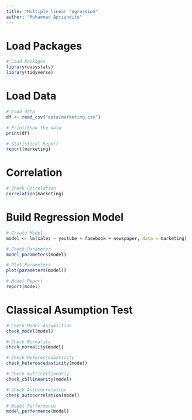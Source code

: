 ```yaml
---
title: "Multiple linear regression"
author: "Muhammad Apriandito"
---
```


# Load Packages
```r
# Load Packages
library(easystats)
library(tidyverse)
```

# Load Data
```r
# Load data
df <- read_csv("data/marketing.csv")
```

```r
# Print/Show the data
print(df)
```

```r
# Statistical Report
report(marketing)
```

# Correlation

```r
# Check Correlation
correlation(marketing)
```

# Build Regression Model

```r
# Create Model
model <- lm(sales ~ youtube + facebook + newspaper, data = marketing)
```

```r
# Check Parameter
model_parameters(model)
```

```r
# Plot Parameters
plot(parameters(model))
```

```r
# Model Report
report(model)
```

# Classical Asumption Test

```r
# Check Model Assumsition
check_model(model)
```

```r
# Check Normality
check_normality(model)
```

```r
# Check Heteroscedasticity
check_heteroscedasticity(model)
```

```r
# Check multicollineariy
check_collinearity(model)
```

```r
# Check Autocorrelation
check_autocorrelation(model)
```

```r
# Model Performance
model_performance(model)
```

